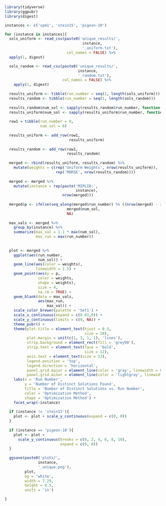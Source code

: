 ```{r}
library(tidyverse)
library(ggpubr)
library(digest)
```

```{r}
instances <- c('vpm1', 'stein15', 'pigeon-10')

for (instance in instances){
  sols_uniform <- read_csv(paste0('unique_results/',
                                   instance,
                                   '_uniform.txt'),
                            col_names = FALSE) %>% 
  apply(1, digest)

  sols_random <- read_csv(paste0('unique_results/',
                                 instance,
                                 '_random.txt'),
                          col_names = FALSE) %>% 
    apply(1, digest)
  
  results_uniform <- tibble(run_number = seq(1, length(sols_uniform)))
  results_random <- tibble(run_number = seq(1, length(sols_random)))
    
  results_random$num_sol <- sapply(results_random$run_number, function(x) length(unique(head(sols_random, x))))
  results_uniform$num_sol <- sapply(results_uniform$run_number, function(x) length(unique(head(sols_uniform, x))))
  
  row1 = tibble(run_number = 0,
                num_sol = 0)
  
  results_uniform <- add_row(row1,
                             results_uniform)
  
  results_random <- add_row(row1,
                            results_random)
  
  merged <- rbind(results_uniform, results_random) %>% 
    mutate(weights = c(rep('Uniform Weights', nrow(results_uniform)),
                       rep('MORSE', nrow(results_random))))
  
  merged <- merged %>% 
    mutate(instance = rep(paste('MIPLIB:',
                                instance),
                          nrow(merged)))
  
  merged$p <- ifelse(seq_along(merged$run_number) %% ((nrow(merged) - 2)/20) == 0,
                            merged$num_sol,
                            NA)
  
  max_vals <- merged %>%
    group_by(instance) %>%
    summarize(max_val = 1.1 * max(num_sol),
              max_run = max(run_number))
  
  
  plot <- merged %>% 
    ggplot(aes(run_number,
               num_sol)) +
    geom_line(aes(color = weights),
              linewidth = 1.5) +
    geom_point(aes(y = p,
               color = weights,
               shape = weights),
               size = 4,
               na.rm = TRUE) +
    geom_blank(data = max_vals,
               aes(max_run,
                   max_val)) +
    scale_color_brewer(palette = 'Set1') +
    scale_x_continuous(expand = c(0.01,0)) +
    scale_y_continuous(limits = c(0, NA)) +
    theme_pubr() +
    theme(plot.title = element_text(hjust = 0.5,
                                    size = 20),
          plot.margin = unit(c(1, 1, 1, 1), 'lines'),
          strip.background = element_rect(fill = 'grey90'),
          strip.text = element_text(face = 'bold',
                                    size = 12),
          axis.text = element_text(size = 12),
          legend.position = 'top',
          legend.direction = 'horizontal',
          panel.grid.major = element_line(color = 'gray', linewidth = 0.5),
          panel.grid.minor = element_line(color = 'lightgray', linewidth = 0.25)) +
    labs(x = 'Run Number',
         y = 'Number of Distinct Solutions Found',
         title = 'Number of Distinct Solutions vs. Run Number',
         color = 'Optimization Method',
         shape = 'Optimization Method') +
    facet_wrap(~instance)
  
  if (instance != 'stein15'){
    plot <- plot + scale_y_continuous(expand = c(0, 0))
  }
  
  if (instance == 'pigeon-10'){
    plot <- plot +
      scale_y_continuous(breaks = c(0, 2, 4, 6, 8, 10),
                         expand = c(0, 0))
  }
  
  ggsave(paste0('plots/',
               instance,
               '_unique.png'),
         plot,
         bg = 'white',
         width = 7.29,
         height = 4.5,
         units = 'in')

}

```